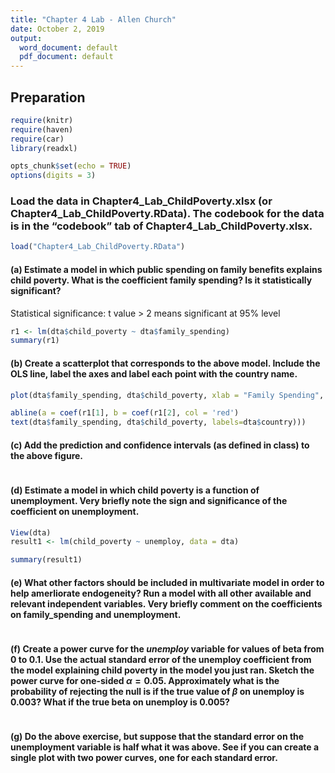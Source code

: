 ```yaml
---
title: "Chapter 4 Lab - Allen Church"
date: October 2, 2019
output:
  word_document: default
  pdf_document: default
---
```


## Preparation

```r
require(knitr)
require(haven)
require(car)
library(readxl)

opts_chunk$set(echo = TRUE)
options(digits = 3)
```

### Load the data in Chapter4_Lab_ChildPoverty.xlsx (or Chapter4_Lab_ChildPoverty.RData).  The codebook for the data is in the "codebook" tab of Chapter4_Lab_ChildPoverty.xlsx.

```r

load("Chapter4_Lab_ChildPoverty.RData")
```

#### (a) Estimate a model in which public spending on family benefits explains child poverty.  What is the coefficient family spending? Is it statistically significant?

Statistical significance: t value > 2 means significant at 95% level


```r

r1 <- lm(dta$child_poverty ~ dta$family_spending)
summary(r1)

```

#### (b) Create a scatterplot that corresponds to the above model.  Include the OLS line, label the axes and label each point with the country name.

```r

plot(dta$family_spending, dta$child_poverty, xlab = "Family Spending", ylab = "Child Poverty")

abline(a = coef(r1[1], b = coef(r1[2], col = 'red')
text(dta$family_spending, dta$child_poverty, labels=dta$country)))
```


#### (c) Add the prediction and confidence intervals (as defined in class) to the above figure.

```r



```

#### (d) Estimate a model in which child poverty is a function of unemployment.  Very briefly note the sign and significance of the coefficient on unemployment.

```r

View(dta)
result1 <- lm(child_poverty ~ unemploy, data = dta)

summary(result1)

```


#### (e) What other factors should be included in multivariate model in order to help amerliorate endogeneity?  Run a model with all other available and relevant independent variables.  Very briefly comment on the coefficients on family_spending and unemployment.



```r

```



#### (f) Create a power curve for the *unemploy* variable for values of beta from 0 to 0.1.  Use the actual standard error of the unemploy coefficient from the model explaining child poverty in the model you just ran.  Sketch the power curve for one-sided $\alpha = 0.05$.  Approximately what is the probability of rejecting the null is if the true value of $\beta$ on unemploy is 0.003?  What if the true beta on unemploy is 0.005?

```r



```

#### (g) Do the above exercise, but suppose that the standard error on the unemployment variable is half what it was above.  See if you can create a single plot with two power curves, one for each standard error.

```r

```

